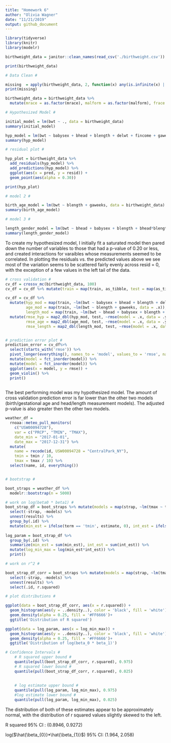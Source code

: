 ```yaml
---
title: "Homework 6"
author: "Olivia Wagner"
date: "11/21/2019"
output: github_document
---
```


```r
library(tidyverse)
library(knitr)
library(modelr)
```

```r
birthweight_data = janitor::clean_names(read_csv('./birthweight.csv'))

print(birthweight_data)

# Data Clean #

missing  = apply(birthweight_data, 2, function(x) any(is.infinite(x) | is.na(x)))
print(missing)

birthweight_data = birthweight_data %>%
  mutate(mrace = as.factor(mrace), malform = as.factor(malform), frace = as.factor(frace), babysex = as.factor(babysex)) 

# Hypothesized Model #

initial_model = lm(bwt ~ ., data = birthweight_data)
summary(initial_model)

hyp_model = lm(bwt ~ babysex + bhead + blength + delwt + fincome + gaweeks + mrace + parity + ppwt + blength*bhead + delwt*ppwt, data = birthweight_data)
summary(hyp_model)

# residual plot #

hyp_plot = birthweight_data %>% 
  add_residuals(hyp_model) %>%
  add_predictions(hyp_model) %>%
  ggplot(aes(x = pred, y = resid)) +
  geom_point(aes(alpha = 0.30))

print(hyp_plot)

# model 2 #

birth_age_model = lm(bwt ~ blength + gaweeks, data = birthweight_data)
summary(birth_age_model)

# model 3 #

length_gender_model = lm(bwt ~ bhead + babysex + blength + bhead*blength + bhead*babysex + babysex*blength + babysex*blength*bhead, data = birthweight_data)
summary(length_gender_model)

```

 To create my hypothesized model, I initially fit a saturated model then pared down the number of variables to those that had a p-value of 0.20 or less, and created interactions for varaibles whose measurements seemed to be correlated. In plotting the residuals vs. the predicted values above we see most of the variation seems to be scattered fairly evenly across resid = 0, with the exception of a few values in the left tail of the data. 
 
 

```r
# cross validation #
cv_df = crossv_mc(birthweight_data, 100)
cv_df = cv_df %>% mutate(train = map(train, as_tibble, test = map(as_tibble)))

cv_df = cv_df %>% 
  mutate(hyp_mod = map(train, ~lm(bwt ~ babysex + bhead + blength + delwt + fincome + gaweeks + mrace + parity + ppwt + blength*bhead + delwt*ppwt, data = .x)), 
         age_mod = map(train, ~lm(bwt ~ blength + gaweeks, data = .x)), 
         length_mod = map(train, ~lm(bwt ~ bhead + babysex + blength + bhead*blength + bhead*babysex + babysex*blength + babysex*blength*bhead, data = .x)))%>%
  mutate(rmse_hyp = map2_dbl(hyp_mod, test, ~rmse(model = .x, data = .y)), 
         rmse_age = map2_dbl(age_mod, test, ~rmse(model = .x, data = .y)), 
         rmse_length = map2_dbl(length_mod, test, ~rmse(model = .x, data = .y)))


# prediction error plot #
prediction_error = cv_df%>%
  select(starts_with('rmse')) %>%
  pivot_longer(everything(), names_to = 'model', values_to = 'rmse', names_prefix = 'rmse_') %>%
  mutate(model = fct_inorder(model)) %>%
  mutate(model = fct_inorder(model)) %>%
  ggplot(aes(x = model, y = rmse)) +
  geom_violin() %>% 
  print()
  

```

The best performing model was my hypothesized model. The amount of cross validation prediction error is far lower than the other two models (birth/gestational age and head/length measurement models). The adjusted p-value is also greater then the other two models.



```r

weather_df = 
  rnoaa::meteo_pull_monitors(
    c("USW00094728"),
    var = c("PRCP", "TMIN", "TMAX"), 
    date_min = "2017-01-01",
    date_max = "2017-12-31") %>%
  mutate(
    name = recode(id, USW00094728 = "CentralPark_NY"),
    tmin = tmin / 10,
    tmax = tmax / 10) %>%
  select(name, id, everything())


# bootstrap #

boot_straps = weather_df %>%
  modelr::bootstrap(n = 5000)

# work on log(beta0 * beta1) #
boot_strap_df = boot_straps %>% mutate(models = map(strap, ~lm(tmax ~ tmin, data = .x)), results = map(models, broom::tidy)) %>%
  select(-strap, -models) %>%
  unnest(results) %>%
  group_by(.id) %>%
  mutate(min_est = ifelse(term == 'tmin', estimate, 0), int_est = ifelse(term == '(Intercept)', estimate, 0)) 
  
log_param = boot_strap_df %>%
  group_by(.id) %>%
  summarize(min_est = sum(min_est), int_est = sum(int_est)) %>%
  mutate(log_min_max = log(min_est*int_est)) %>%
  print()

# work on r^2 #

boot_strap_df_corr = boot_straps %>% mutate(models = map(strap, ~lm(tmax ~ tmin, data = .x)), results = map(models, broom::glance)) %>%
  select(-strap, -models) %>%
  unnest(results) %>% 
  select(.id, r.squared)

# plot distributions #

ggplot(data = boot_strap_df_corr, aes(x = r.squared)) +
  geom_histogram(aes(y = ..density..), color = 'black', fill = 'white')+
  geom_density(alpha = 0.25, fill = '#FF6666')+
  ggtitle('Distribution of R squared')

ggplot(data = log_param, aes(x = log_min_max)) +
  geom_histogram(aes(y = ..density..), color = 'black', fill = 'white')+
  geom_density(alpha = 0.25, fill = '#FF6666')+
  ggtitle('Distribution of log(beta_0 * beta_1)')

# Confidence Intervals #
    # R squared upper bound #
    quantile(pull(boot_strap_df_corr, r.squared), 0.975)
    # R squared lower bound #
    quantile(pull(boot_strap_df_corr, r.squared), 0.025)
    
    
    # log estimate upper bound #
    quantile(pull(log_param, log_min_max), 0.975)
    #log estimate lower bound #
    quantile(pull(log_param, log_min_max), 0.025)

```
The distribution of both of these estimates appear to be approximately normal, with the distribution of r squared values slightly skewed to the left. 

R squared 95% CI : (0.8946, 0.9272)

log($\hat{\beta_{0}}*\hat{\beta_{1}}$) 95% CI: (1.964, 2.058)